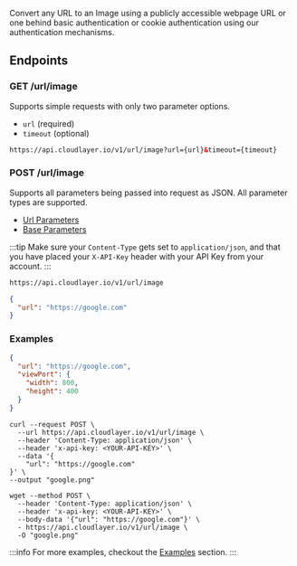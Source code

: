 Convert any URL to an Image using a publicly accessible webpage URL or one behind basic authentication or cookie authentication using our authentication mechanisms.

## Endpoints

### GET /url/image

Supports simple requests with only two parameter options.

- `url` (required)
- `timeout` (optional)

```html title="GET /url/image"
https://api.cloudlayer.io/v1/url/image?url={url}&timeout={timeout}
```

### POST /url/image

Supports all parameters being passed into request as JSON. All parameter types are supported.

- [Url Parameters](#url-parameters)
- [Base Parameters](#base-parameters)

:::tip
Make sure your `Content-Type` gets set to `application/json`, and that you have placed your `X-API-Key` header with your API Key from your account.
:::

```html title="POST /url/image"
https://api.cloudlayer.io/v1/url/image
```

```json title="JSON Payload"
{
  "url": "https://google.com"
}
```

### Examples

```json title="Viewport Example"
{
  "url": "https://google.com",
  "viewPort": {
    "width": 800,
    "height": 400
  }
}
```

```shell title="cURL Example"
curl --request POST \
  --url https://api.cloudlayer.io/v1/url/image \
  --header 'Content-Type: application/json' \
  --header 'x-api-key: <YOUR-API-KEY>' \
  --data '{
	"url": "https://google.com"
}' \
--output "google.png"
```

```shell title="Wget Example"
wget --method POST \
  --header 'Content-Type: application/json' \
  --header 'x-api-key: <YOUR-API-KEY>' \
  --body-data '{"url": "https://google.com"}' \
  - https://api.cloudlayer.io/v1/url/image \
  -O "google.png"
```

:::info
For more examples, checkout the [Examples](examples/) section.
:::
